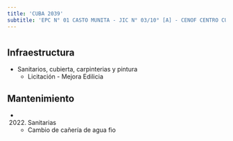 ```yaml
---
title: 'CUBA 2039'
subtitle: 'EPC N° 01 CASTO MUNITA - JIC N° 03/10° [A] - CENOF CENTRO CUBA - ESEA EN DANZA MASTRAZZI CURSO VOCACIONAL DE DANZA Y EXPRESIÓN CORPORAL JUVENIL N° 09'
---
```


#
## Infraestructura

* Sanitarios, cubierta, carpinterias y pintura 
    + Licitación - Mejora Edilicia 


## Mantenimiento

*  (2022) Sanitarias 
    + Cambio de cañería de agua fio








